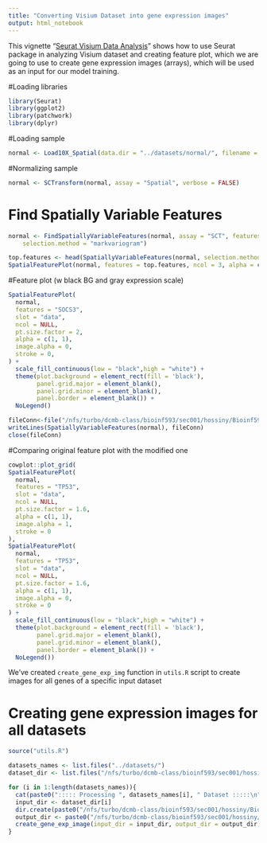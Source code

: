 ```yaml
---
title: "Converting Visium Dataset into gene expression images"
output: html_notebook
---
```


This vignette "[Seurat Visium Data Analysis](https://satijalab.org/seurat/articles/spatial_vignette.html)" shows how to use Seurat package in analyzing Visium dataset and creating feature plot, which we are going to use to create gene expression images (arrays), which will be used as an input for our model training.

#Loading libraries
```r
library(Seurat)
library(ggplot2)
library(patchwork)
library(dplyr)
```

#Loading sample
```r
normal <- Load10X_Spatial(data.dir = "../datasets/normal/", filename = "Visium_FFPE_Human_Normal_Prostate_filtered_feature_bc_matrix.h5")
```


#Normalizing sample
```r
normal <- SCTransform(normal, assay = "Spatial", verbose = FALSE)
```

# Find Spatially Variable Features

```r
normal <- FindSpatiallyVariableFeatures(normal, assay = "SCT", features = VariableFeatures(normal),
    selection.method = "markvariogram")

top.features <- head(SpatiallyVariableFeatures(normal, selection.method = "markvariogram"), 6)
SpatialFeaturePlot(normal, features = top.features, ncol = 3, alpha = c(0.1, 1))
```

#Feature plot (w black BG and gray expression scale)
```r
SpatialFeaturePlot(
  normal,
  features = "SOCS3",
  slot = "data",
  ncol = NULL,
  pt.size.factor = 2,
  alpha = c(1, 1),
  image.alpha = 0,
  stroke = 0,
) + 
  scale_fill_continuous(low = "black",high = "white") + 
  theme(plot.background = element_rect(fill = 'black'),
        panel.grid.major = element_blank(),
        panel.grid.minor = element_blank(),
        panel.border = element_blank()) +
  NoLegend()
```

```r
fileConn<-file("/nfs/turbo/dcmb-class/bioinf593/sec001/hossiny/Bioinf593_project/results/SVG.txt")
writeLines(SpatiallyVariableFeatures(normal), fileConn)
close(fileConn)
```

#Comparing original feature plot with the modified one
```r
cowplot::plot_grid(
SpatialFeaturePlot(
  normal,
  features = "TP53",
  slot = "data",
  ncol = NULL,
  pt.size.factor = 1.6,
  alpha = c(1, 1),
  image.alpha = 1,
  stroke = 0
),
SpatialFeaturePlot(
  normal,
  features = "TP53",
  slot = "data",
  ncol = NULL,
  pt.size.factor = 1.6,
  alpha = c(1, 1),
  image.alpha = 0,
  stroke = 0
) + 
  scale_fill_continuous(low = "black",high = "white") + 
  theme(plot.background = element_rect(fill = 'black'),
        panel.grid.major = element_blank(),
        panel.grid.minor = element_blank(),
        panel.border = element_blank()) +
  NoLegend())
```

We've created `create_gene_exp_img` function in `utils.R` script to create images for all genes of a specific input dataset

# Creating gene expression images for all datasets
```r
source("utils.R")

datasets_names <- list.files("../datasets/")
dataset_dir <- list.files("/nfs/turbo/dcmb-class/bioinf593/sec001/hossiny/Bioinf593_project/datasets", full.names = T)

for (i in 1:length(datasets_names)){
  cat(paste0("::::: Processing ", datasets_names[i], " Dataset :::::\n"))
  input_dir <- dataset_dir[i]
  dir.create(paste0("/nfs/turbo/dcmb-class/bioinf593/sec001/hossiny/Bioinf593_project/results/HVGeneExpImgs/",datasets_names[i]), showWarnings = FALSE)
  output_dir <- paste0("/nfs/turbo/dcmb-class/bioinf593/sec001/hossiny/Bioinf593_project/results/HVGeneExpImgs/",datasets_names[i])
  create_gene_exp_image(input_dir = input_dir, output_dir = output_dir)
}
```

